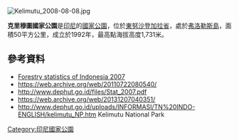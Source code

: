 {{No footnotes|time=2021-04-09T03:18:28+00:00}}
[[Image:Kelimutu_2008-08-08.jpg|right]]
{{coord|8|45|30|S|121|50|41|E|display=title}}

'''克里穆圖國家公園'''是[[印尼|印尼]]的[[國家公園|國家公園]]，位於[[東努沙登加拉省|東努沙登加拉省]]，處於[[弗洛勒斯島|弗洛勒斯島]]，面積50平方公里，成立於1992年，最高點海拔高度1,731米。

==參考資料==
* [http://www.dephut.go.id/files/Stat_2007.pdf Forestry statistics of Indonesia 2007] {{Wayback|url=http://www.dephut.go.id/files/Stat_2007.pdf |date=20130405073526 }} 
* https://web.archive.org/web/20110722080540/
* http://www.dephut.go.id/files/Stat_2007.pdf {{Wayback|url=http://www.dephut.go.id/files/Stat_2007.pdf |date=20130405073526 }}
* https://web.archive.org/web/20131207040351/
* http://www.dephut.go.id/uploads/INFORMASI/TN%20INDO-ENGLISH/kelimutu_NP.htm {{Wayback|url=http://www.dephut.go.id/uploads/INFORMASI/TN%20INDO-ENGLISH/kelimutu_NP.htm |date=20131207040351 }} Kelimutu National Park

{{Indonesia-geo-stub}}
[[Category:印尼國家公園|Category:印尼國家公園]]